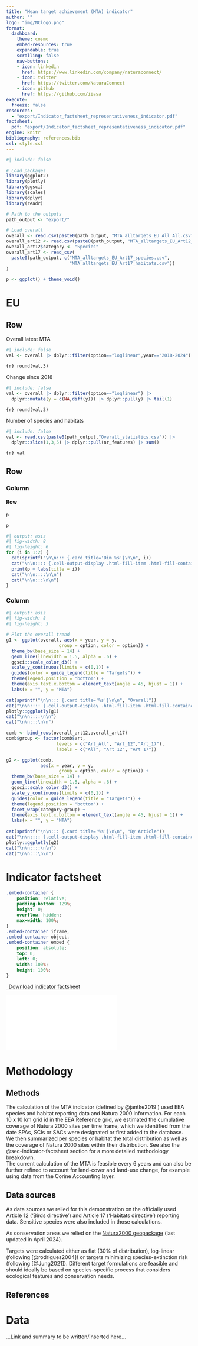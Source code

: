```yaml
---
title: "Mean target achievement (MTA) indicator"
author: ""
logo: "img/NClogo.png"
format:
  dashboard:
    theme: cosmo
    embed-resources: true
    expandable: true
    scrolling: false
    nav-buttons:
    - icon: linkedin
      href: https://www.linkedin.com/company/naturaconnect/
    - icon: twitter
      href: https://twitter.com/NaturaConnect
    - icon: github
      href: https://github.com/iiasa
execute:
  freeze: false
resources:
  - "export/Indicator_factsheet_representativeness_indicator.pdf"
factsheet:
  pdf: "export/Indicator_factsheet_representativeness_indicator.pdf"
engine: knitr
bibliography: references.bib
csl: style.csl
---
```


```r
#| include: false

# Load packages
library(ggplot2)
library(plotly)
library(ggsci)
library(scales)
library(dplyr)
library(readr)

# Path to the outputs
path_output <- "export/"

# Load overall
overall <- read.csv(paste0(path_output, "MTA_alltargets_EU_All_All.csv"))
overall_art12 <- read.csv(paste0(path_output, "MTA_alltargets_EU_Art12_species.csv"))
overall_art12$category <- "Species"
overall_art17 <- read_csv(
  paste0(path_output, c("MTA_alltargets_EU_Art17_species.csv",
                        "MTA_alltargets_EU_Art17_habitats.csv"))
)

p <- ggplot() + theme_void()

```

# EU

## Row {height="30%"}

::: {.valuebox icon="bar-chart-line-fill" color="primary"}
Overall latest MTA

```r
#| include: false
val <- overall |> dplyr::filter(option=="loglinear",year=="2018-2024") |> dplyr::pull(y)

```

`{r} round(val,3)`
:::

::: {.valuebox icon="arrow-up-right-circle-fill" color="secondary"}
Change since 2018

```r
#| include: false
val <- overall |> dplyr::filter(option=="loglinear") |> 
  dplyr::mutate(y = c(NA,diff(y))) |> dplyr::pull(y) |> tail(1)

```

`{r} round(val,3)`
:::

::: {.valuebox icon="database-fill" color="info"}
Number of species and habitats

```r
#| include: false
val <- read.csv(paste0(path_output,"Overall_statistics.csv")) |> 
  dplyr::slice(1,3,5) |> dplyr::pull(nr_features) |> sum()
```

`{r} val`
:::

## Row {height="70%"}

### Column {width="30%"}

#### Row {.tabset}

::: {.card title="Variance"}
```r
p
```
:::

::: {.card title="Features"}
```r
p
```
:::

```r
#| output: asis
#| fig-width: 8
#| fig-height: 6
for (i in 1:2) {
  cat(sprintf("\n\n::: {.card title='Dim %s'}\n\n", i))
  cat("\n\n:::: {.cell-output-display .html-fill-item .html-fill-container}\n\n")
  print(p + labs(title = i))
  cat("\n\n::::\n\n")
  cat("\n\n:::\n\n")
}
```

### Column {.tabset width="70%"}

```r
#| output: asis
#| fig-width: 8
#| fig-height: 3

# Plot the overall trend
g1 <- ggplot(overall, aes(x = year, y = y,
                    group = option, color = option)) +
  theme_bw(base_size = 14) +
  geom_line(linewidth = 1.5, alpha = .6) +
  ggsci::scale_color_d3() +
  scale_y_continuous(limits = c(0,1)) +
  guides(color = guide_legend(title = "Targets")) +
  theme(legend.position = "bottom") +
  theme(axis.text.x.bottom = element_text(angle = 45, hjust = 1)) +
  labs(x = "", y = "MTA")

cat(sprintf("\n\n::: {.card title='%s'}\n\n", "Overall"))
cat("\n\n:::: {.cell-output-display .html-fill-item .html-fill-container}\n\n")
plotly::ggplotly(g1)
cat("\n\n::::\n\n")
cat("\n\n:::\n\n")

comb <- bind_rows(overall_art12,overall_art17)
comb$group <- factor(comb$art,
                   levels = c("Art_All", "Art_12","Art_17"),
                   labels = c("All", "Art 12", "Art 17"))

g2 <- ggplot(comb,
             aes(x = year, y = y,
                    group = option, color = option)) +
  theme_bw(base_size = 14) +
  geom_line(linewidth = 1.5, alpha = .6) +
  ggsci::scale_color_d3() +
  scale_y_continuous(limits = c(0,1)) +
  guides(color = guide_legend(title = "Targets")) +
  theme(legend.position = "bottom") +
  facet_wrap(category~group) +
  theme(axis.text.x.bottom = element_text(angle = 45, hjust = 1)) +
  labs(x = "", y = "MTA")
  
cat(sprintf("\n\n::: {.card title='%s'}\n\n", "By Article"))
cat("\n\n:::: {.cell-output-display .html-fill-item .html-fill-container}\n\n")
plotly::ggplotly(g2)
cat("\n\n::::\n\n")
cat("\n\n:::\n\n")
```

<!-- # National -->

<!-- ## Row {height="30%"} -->

<!-- ::: card -->

<!-- ![](https://placehold.co/300x300){height="100%"} -->

<!-- ::: -->

<!-- ::: card -->

<!-- ![](https://placehold.co/300x300){height="100%"} -->

<!-- ::: -->

<!-- ::: card -->

<!-- ![](https://placehold.co/300x300){height="100%"} -->

<!-- ::: -->

<!-- ## Row {height="70%"} -->

<!-- ### Column {width="30%"} -->

<!-- #### Row {.tabset} -->

<!-- ::: card -->

<!-- ![](https://placehold.co/300x300){height="100%"} -->

<!-- ::: -->

<!-- ::: card -->

<!-- ![](https://placehold.co/300x300){height="100%"} -->

<!-- ::: -->

<!-- #### Row -->

<!-- ::: card -->

<!-- ![](https://placehold.co/300x300){height="100%"} -->

<!-- ::: -->

<!-- ### Column {.tabset width="70%"} -->

<!-- ::: card -->

<!-- ![](https://placehold.co/300x300){height="100%"} -->

<!-- ::: -->

<!-- ::: card -->

<!-- ![](https://placehold.co/300x300){height="100%"} -->

<!-- ::: -->

# Indicator factsheet {#sec-indicator-factsheet}

```css
.embed-container {
    position: relative;
    padding-bottom: 129%;
    height: 0;
    overflow: hidden;
    max-width: 100%;
}
.embed-container iframe,
.embed-container object,
.embed-container embed {
    position: absolute;
    top: 0;
    left: 0;
    width: 100%;
    height: 100%;
}
```

<p class="text-center">

<a class="btn btn-primary btn-lg cv-download" href="`r rmarkdown::metadata$factsheet$pdf`" target="_blank"> <i class="fa-solid fa-file-arrow-down"></i> Download indicator factsheet </a>

</p>

::: embed-container
<iframe src="`r rmarkdown::metadata$factsheet$pdf`" style="border: 0.5px">

</iframe>
:::

# Methodology {#sec-methodology orientation="rows" scrolling="true"}

## Methods

::: {.card title="Methodology"}
The calculation of the MTA indicator (defined by @jantke2019 ) used EEA species and habitat reporting data and Natura 2000 information. For each 10 x 10 km grid id in the EEA Reference grid, we estimated the cumulative coverage of Natura 2000 sites per time frame, which we identified from the date SPAs, SCIs or SACs were designated or first added to the database. We then summarized per species or habitat the total distribution as well as the coverage of Natura 2000 sites within their distribution. See also the @sec-indicator-factsheet section for a more detailed methodology breakdown.\
The current calculation of the MTA is feasible every 6 years and can also be further refined to account for land-cover and land-use change, for example using data from the Corine Accounting layer.
:::

## Data sources

::: {.card title="Data"}
As data sources we relied for this demonstration on the officially used Article 12 ('Birds directive') and Article 17 ('Habitats directive') reporting data. Sensitive species were also included in those calculations.

As conservation areas we relied on the [Natura2000 geopackage](https://www.eea.europa.eu/data-and-maps/data/natura-14/natura-2000-spatial-data "EEA Natura 2000 layer") (last updated in April 2024).

Targets were calculated either as flat (30% of distribution), log-linear (following [@rodrigues2004]) or targets minimizing species-extinction risk (following [@Jung2021]). Different target formulations are feasible and should ideally be based on species-specific process that considers ecological features and conservation needs.
:::

## References {#sec-references}

::: {#refs title="References"}
:::

# Data

...Link and summary to be written/inserted here...
